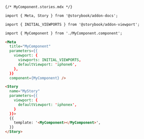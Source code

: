 ```md
{/* MyComponent.stories.mdx */}

import { Meta, Story } from '@storybook/addon-docs';

import { INITIAL_VIEWPORTS } from '@storybook/addon-viewport';

import { MyComponent } from './MyComponent.component';

<Meta
  title="MyComponent"
  parameters={{
    viewport: {
      viewports: INITIAL_VIEWPORTS,
      defaultViewport: 'iphone6',
    },
  }}
  component={MyComponent} />

<Story
  name="MyStory"
  parameters={{
    viewport: {
      defaultViewport: 'iphonex',
    }
  }}>
  {{
    template: '<MyComponent></MyComponent>',
  }}
</Story>
```
